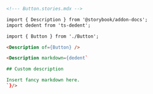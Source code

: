 ```md
<!--- Button.stories.mdx -->

import { Description } from '@storybook/addon-docs';
import dedent from 'ts-dedent';

import { Button } from './Button';

<Description of={Button} />

<Description markdown={dedent`

## Custom description

Insert fancy markdown here.
`}/>
```
